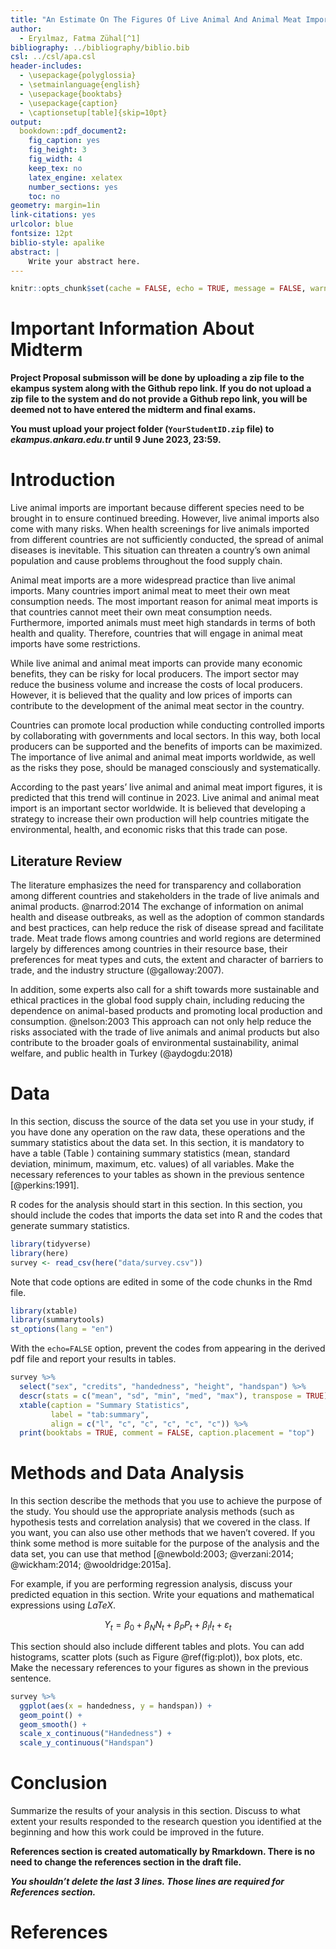 ```yaml
---
title: "An Estimate On The Figures Of Live Animal And Animal Meat Imports Of World Countries"
author: 
  - Eryılmaz, Fatma Zühal[^1]
bibliography: ../bibliography/biblio.bib
csl: ../csl/apa.csl
header-includes:
  - \usepackage{polyglossia}
  - \setmainlanguage{english}
  - \usepackage{booktabs}
  - \usepackage{caption} 
  - \captionsetup[table]{skip=10pt}
output:
  bookdown::pdf_document2:
    fig_caption: yes
    fig_height: 3
    fig_width: 4
    keep_tex: no
    latex_engine: xelatex
    number_sections: yes
    toc: no
geometry: margin=1in
link-citations: yes
urlcolor: blue
fontsize: 12pt
biblio-style: apalike
abstract: |
    Write your abstract here.
---
```

```r
knitr::opts_chunk$set(cache = FALSE, echo = TRUE, message = FALSE, warning = FALSE)
```

<!-- ======================================================================= -->
<!-- ============================== FOOTNOTES ============================== -->
<!-- ======================================================================= -->
[^1]: 20080389, [Github Repo](https://github.com/zuhaleryilmaz/final)

# Important Information About Midterm

\colorbox{BurntOrange}{WRITE YOUR GITHUB REPO LINK ON LINE 37 IN THIS FILE!}

**Project Proposal submisson will be done by uploading a zip file to the ekampus system along with the Github repo link. If you do not upload a zip file to the system and do not provide a Github repo link, you will be deemed not to have entered the midterm and final exams.**

**You must upload your project folder (`YourStudentID.zip` file) to *ekampus.ankara.edu.tr* until 9 June 2023, 23:59.**

\colorbox{WildStrawberry}{Read the README.md file in the project folder for more information.}

# Introduction
Live animal imports are important because different species need to be brought in to ensure continued breeding. However, live animal imports also come with many risks. When health screenings for live animals imported from different countries are not sufficiently conducted, the spread of animal diseases is inevitable. This situation can threaten a country's own animal population and cause problems throughout the food supply chain.

Animal meat imports are a more widespread practice than live animal imports. Many countries import animal meat to meet their own meat consumption needs. The most important reason for animal meat imports is that countries cannot meet their own meat consumption needs. Furthermore, imported animals must meet high standards in terms of both health and quality. Therefore, countries that will engage in animal meat imports have some restrictions.

While live animal and animal meat imports can provide many economic benefits, they can be risky for local producers. The import sector may reduce the business volume and increase the costs of local producers. However, it is believed that the quality and low prices of imports can contribute to the development of the animal meat sector in the country.

Countries can promote local production while conducting controlled imports by collaborating with governments and local sectors. In this way, both local producers can be supported and the benefits of imports can be maximized. The importance of live animal and animal meat imports worldwide, as well as the risks they pose, should be managed consciously and systematically.

According to the past years’ live animal and animal meat import figures, it is predicted that this trend will continue in 2023. Live animal and animal meat import is an important sector worldwide. It is believed that developing a strategy to increase their own production will help countries mitigate the environmental, health, and economic risks that this trade can pose.

## Literature Review

The literature emphasizes the need for transparency and collaboration among different countries and stakeholders in the trade of live animals and animal products. @narrod:2014 The exchange of information on animal health and disease outbreaks, as well as the adoption of common standards and best practices, can help reduce the risk of disease spread and facilitate trade. Meat trade flows among countries and world regions are determined largely by differences among countries in their resource base, their preferences for meat types and cuts, the extent and character of barriers to trade, and the industry structure (@galloway:2007).

In addition, some experts also call for a shift towards more sustainable and ethical practices in the global food supply chain, including reducing the dependence on animal-based products and promoting local production and consumption. @nelson:2003 This approach can not only help reduce the risks associated with the trade of live animals and animal products but also contribute to the broader goals of environmental sustainability, animal welfare, and public health in Turkey (@aydogdu:2018)

# Data
In this section, discuss the source of the data set you use in your study, if you have done any operation on the raw data, these operations and the summary statistics about the data set. In this section, it is mandatory to have a table (Table \ref{tab:summary}) containing summary statistics (mean, standard deviation, minimum, maximum, etc. values) of all variables. Make the necessary references to your tables as shown in the previous sentence [@perkins:1991].

R codes for the analysis should start in this section. In this section, you should include the codes that imports the data set into R and the codes that generate summary statistics.

```r
library(tidyverse)
library(here)
survey <- read_csv(here("data/survey.csv"))
```

Note that code options are edited in some of the code chunks in the Rmd file.

```r
library(xtable) 
library(summarytools)
st_options(lang = "en")
```

With the `echo=FALSE` option, prevent the codes from appearing in the derived pdf file and report your results in tables.

```r
survey %>%
  select("sex", "credits", "handedness", "height", "handspan") %>% 
  descr(stats = c("mean", "sd", "min", "med", "max"), transpose = TRUE) %>% 
  xtable(caption = "Summary Statistics",
         label = "tab:summary",
         align = c("l", "c", "c", "c", "c", "c")) %>% 
  print(booktabs = TRUE, comment = FALSE, caption.placement = "top")
```


# Methods and Data Analysis
In this section describe the methods that you use to achieve the purpose of the study. You should use the appropriate analysis methods (such as hypothesis tests and correlation analysis) that we covered in the class. If you want, you can also use other methods that we haven't covered. If you think some method is more suitable for the purpose of the analysis and the data set, you can use that method [@newbold:2003; @verzani:2014; @wickham:2014; @wooldridge:2015a].

For example, if you are performing regression analysis, discuss your predicted equation in this section. Write your equations and mathematical expressions using $LaTeX$.

$$
Y_t = \beta_0 + \beta_N N_t + \beta_P P_t + \beta_I I_t + \varepsilon_t
$$

This section should also include different tables and plots. You can add histograms, scatter plots (such as Figure \@ref(fig:plot)), box plots, etc. Make the necessary references to your figures as shown in the previous sentence.


```r
survey %>% 
  ggplot(aes(x = handedness, y = handspan)) +
  geom_point() +
  geom_smooth() +
  scale_x_continuous("Handedness") + 
  scale_y_continuous("Handspan")
```


# Conclusion
Summarize the results of your analysis in this section. Discuss to what extent your results responded to the research question you identified at the beginning and how this work could be improved in the future.

**References section is created automatically by Rmarkdown. There is no need to change the references section in the draft file.**

**_You shouldn't delete the last 3 lines. Those lines are required for References section._**

\newpage
# References {#references}
<div id="refs"></div>

